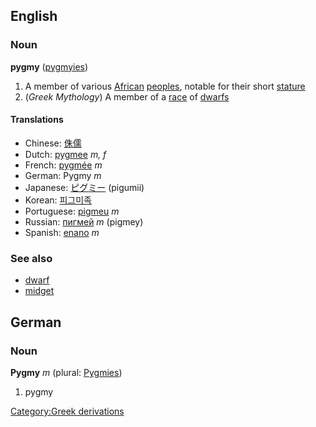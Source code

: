 ==English==
===Noun===
'''pygmy''' ([[pygmyies]])

#A member of various [[African]] [[people]]s, notable for their short [[stature]]
#(''Greek Mythology'') A member of a [[race]] of [[dwarf]]s

====Translations====
*Chinese: [[侏儒]]
*Dutch: [[pygmee]] ''m, f''
*French: [[pygmée]] ''m''
*German: Pygmy ''m''
*Japanese: [[ピグミー]] (pigumii)
*Korean: [[피그미족]]
*Portuguese: [[pigmeu]] ''m''
*Russian: [[пигмей]] ''m'' (pigmey)
*Spanish: [[enano]] ''m''

===See also===
*[[dwarf]]
*[[midget]]

<!-- please don't add an adjective definition unless you are sure about it and can give some examples which show it is not a noun being used as a qualifier (what about [[Pygmy shrew]]? -->

==German==
===Noun===
'''Pygmy''' ''m'' (plural: [[Pygmies]])

# pygmy

[[Category:Greek derivations]]